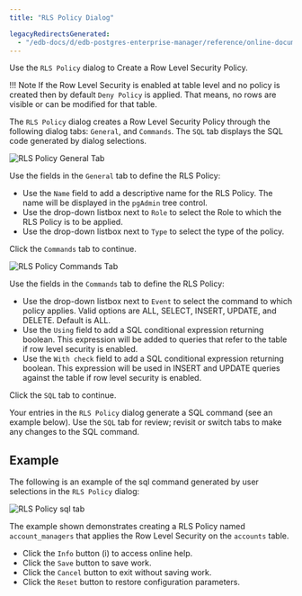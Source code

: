 ```yaml
---
title: "RLS Policy Dialog"

legacyRedirectsGenerated:
  - "/edb-docs/d/edb-postgres-enterprise-manager/reference/online-documentation/8.0/rls_policy_dialog.html"
---
```


<div id="rls_policy_dialog" class="registered_link"></div>

Use the `RLS Policy` dialog to Create a Row Level Security Policy.

!!! Note
    If the Row Level Security is enabled at table level and no policy is created then by default `Deny Policy` is applied. That means, no rows are visible or can be modified for that table.

The `RLS Policy` dialog creates a Row Level Security Policy through the following dialog tabs: `General`, and `Commands`. The `SQL` tab displays the SQL code generated by dialog selections.

<img src="../../images/rls_policy_general_tab.png" class="align-center" alt="RLS Policy General Tab" />

Use the fields in the `General` tab to define the RLS Policy:

-   Use the `Name` field to add a descriptive name for the RLS Policy. The name will be displayed in the `pgAdmin` tree control.
-   Use the drop-down listbox next to `Role` to select the Role to which the RLS Policy is to be applied.
-   Use the drop-down listbox next to `Type` to select the type of the policy.

Click the `Commands` tab to continue.

<img src="../../images/rls_policy_commands_tab.png" class="align-center" alt="RLS Policy Commands Tab" />

Use the fields in the `Commands` tab to define the RLS Policy:

-   Use the drop-down listbox next to `Event` to select the command to which policy applies. Valid options are ALL, SELECT, INSERT, UPDATE, and DELETE. Default is ALL.
-   Use the `Using` field to add a SQL conditional expression returning boolean. This expression will be added to queries that refer to the table if row level security is enabled.
-   Use the `With check` field to add a SQL conditional expression returning boolean. This expression will be used in INSERT and UPDATE queries against the table if row level security is enabled.

Click the `SQL` tab to continue.

Your entries in the `RLS Policy` dialog generate a SQL command (see an example below). Use the `SQL` tab for review; revisit or switch tabs to make any changes to the SQL command.

## Example

The following is an example of the sql command generated by user selections in the `RLS Policy` dialog:

<img src="../../images/rls_policy_sql_tab.png" class="align-center" alt="RLS Policy sql tab" />

The example shown demonstrates creating a RLS Policy named `account_managers` that applies the Row Level Security on the `accounts` table.

-   Click the `Info` button (i) to access online help.
-   Click the `Save` button to save work.
-   Click the `Cancel` button to exit without saving work.
-   Click the `Reset` button to restore configuration parameters.
